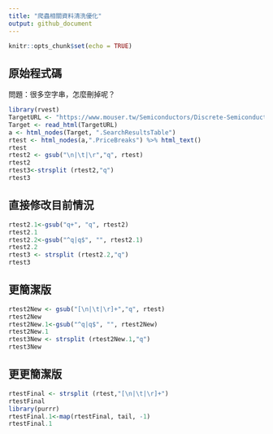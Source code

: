 ```yaml
---
title: "爬蟲相關資料清洗優化"
output: github_document
---
```


```r
knitr::opts_chunk$set(echo = TRUE)
```

## 原始程式碼
問題：很多空字串，怎麼刪掉呢？
```r
library(rvest)
TargetURL <- "https://www.mouser.tw/Semiconductors/Discrete-Semiconductors/Transistors/MOSFET/_/N-ax1sf/"
Target <- read_html(TargetURL)
a <- html_nodes(Target, ".SearchResultsTable")
rtest <- html_nodes(a,".PriceBreaks") %>% html_text()
rtest
rtest2 <- gsub("\n|\t|\r","q", rtest)
rtest2
rtest3<-strsplit (rtest2,"q")
rtest3
```

## 直接修改目前情況
```r
rtest2.1<-gsub("q+", "q", rtest2)
rtest2.1
rtest2.2<-gsub("^q|q$", "", rtest2.1)
rtest2.2
rtest3 <- strsplit (rtest2.2,"q")
rtest3
```

## 更簡潔版
```r
rtest2New <- gsub("[\n|\t|\r]+","q", rtest)
rtest2New
rtest2New.1<-gsub("^q|q$", "", rtest2New)
rtest2New.1
rtest3New <- strsplit (rtest2New.1,"q")
rtest3New
```

## 更更簡潔版
```r
rtestFinal <- strsplit (rtest,"[\n|\t|\r]+")
rtestFinal
library(purrr)
rtestFinal.1<-map(rtestFinal, tail, -1)
rtestFinal.1
```
